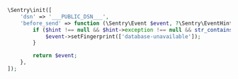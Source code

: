 <SignInNote />

```php
\Sentry\init([
    'dsn' => '___PUBLIC_DSN___',
    'before_send' => function (\Sentry\Event $event, ?\Sentry\EventHint $hint): ?\Sentry\Event {
        if ($hint !== null && $hint->exception !== null && str_contains($hint->exception->getMessage(), 'database unavailable')) {
            $event->setFingerprint(['database-unavailable']);
        }

        return $event;
    },
]);
```
